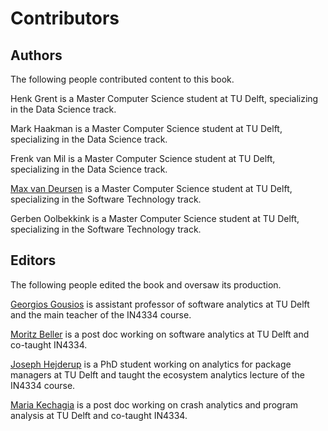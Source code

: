 # Contributors {-}

## Authors {-}

The following people contributed content to this book.

Henk Grent is a Master Computer Science student at TU Delft, specializing in the Data Science track.

Mark Haakman is a Master Computer Science student at TU Delft, specializing in the Data Science track.

Frenk van Mil is a Master Computer Science student at TU Delft, specializing in the Data Science track.

[Max van Deursen](http://maxvandeursen.nl) is a Master Computer
Science student at TU Delft, specializing in the Software 
Technology track.

Gerben Oolbekkink is a Master Computer Science student at TU Delft, specializing in the Software
Technology track.

## Editors {-}

The following people edited the book and oversaw its production.

[Georgios Gousios](http://gousios.org) is assistant professor of
software analytics at TU Delft and the main teacher of the IN4334
course.

[Moritz Beller](http://inventitech.com) is a post doc working on 
software analytics at TU Delft and co-taught IN4334.

[Joseph Hejderup](https://jhejderup.github.io/) is a PhD student
working on analytics for package managers at TU Delft and taught
the ecosystem analytics lecture of the IN4334 course.

[Maria Kechagia](https://mkechagia.github.io/) is a post doc working on 
crash analytics and program analysis at TU Delft and co-taught IN4334.
